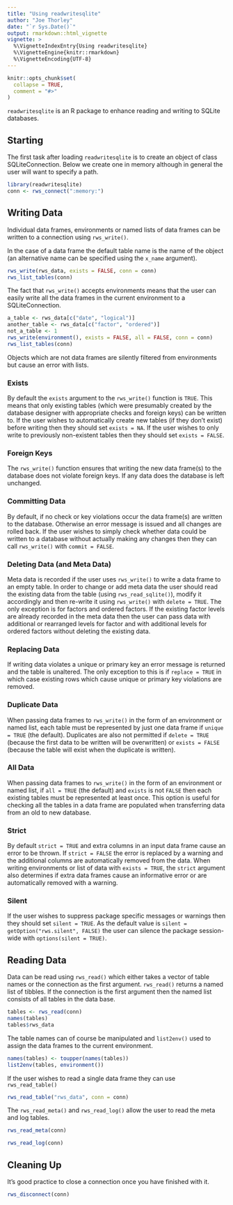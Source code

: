 ```yaml
---
title: "Using readwritesqlite"
author: "Joe Thorley"
date: "`r Sys.Date()`"
output: rmarkdown::html_vignette
vignette: >
  %\VignetteIndexEntry{Using readwritesqlite}
  %\VignetteEngine{knitr::rmarkdown}
  %\VignetteEncoding{UTF-8}
---
```


```r
knitr::opts_chunk$set(
  collapse = TRUE,
  comment = "#>"
)
```

`readwritesqlite` is an R package to enhance reading and writing to SQLite databases.

## Starting

The first task after loading `readwritesqlite` is to create an object of class SQLiteConnection.
Below we create one in memory although in general the user will want to specify a path.
```r
library(readwritesqlite)
conn <- rws_connect(":memory:")
```

## Writing Data

Individual data frames, environments or named lists of data frames can be written to a connection using `rws_write()`.

In the case of a data frame the default table name is the name of the object (an alternative name can be specified using the `x_name` argument).
```r
rws_write(rws_data, exists = FALSE, conn = conn)
rws_list_tables(conn)
```
The fact that `rws_write()` accepts environments means that the user can easily
write all the data frames in the current environment to a SQLiteConnection.
```r
a_table <- rws_data[c("date", "logical")]
another_table <- rws_data[c("factor", "ordered")]
not_a_table <- 1
rws_write(environment(), exists = FALSE, all = FALSE, conn = conn)
rws_list_tables(conn)
```
Objects which are not data frames are silently filtered from environments but cause an error with lists.

### Exists

By default the `exists` argument to the `rws_write()` function is `TRUE`.
This means that only existing tables (which were presumably created by the database designer with appropriate checks and foreign keys) can be written to.
If the user wishes to automatically create new tables (if they don't exist) before writing then they should set `exists = NA`.
If the user wishes to only write to previously non-existent tables then they should set `exists = FALSE`.

### Foreign Keys

The `rws_write()` function ensures that writing the new data frame(s) to the database does not violate foreign keys.
If any data does the database is left unchanged.

### Committing Data

By default, if no check or key violations occur the data frame(s) are written to the database.
Otherwise an error message is issued and all changes are rolled back.
If the user wishes to simply check whether data could be written to a database without actually making any changes then they
can call `rws_write()` with `commit = FALSE`.

### Deleting Data (and Meta Data)

Meta data is recorded if the user uses `rws_write()` to write a data frame to an empty table.
In order to change or add meta data the user should read the existing data from the table 
(using `rws_read_sqlite()`), modify it accordingly and then re-write it using 
`rws_write()` with `delete = TRUE`. 
The only exception is for factors and ordered factors.
If the existing factor levels are already recorded in the meta data then the user can pass data with additional or rearranged levels for factor and with additional levels for ordered factors without deleting the existing data.

### Replacing Data

If writing data violates a unique or primary key an error message is returned and the table is unaltered. 
The only exception to this is if `replace = TRUE` in which case existing rows which cause unique or primary key violations are removed.

### Duplicate Data

When passing data frames to `rws_write()` in the form of an environment or named list, each table must be represented by just one data frame if `unique = TRUE` (the default).
Duplicates are also not permitted if `delete = TRUE` (because the first data to be written will be overwritten) or `exists = FALSE` (because the table will exist when the duplicate is written).

### All Data

When passing data frames to `rws_write()` in the form of an environment or named list, if `all = TRUE` (the default) and `exists` is not `FALSE` then each existing tables must be represented at least once.
This option is useful for checking all the tables in a data frame are populated when transferring data from an old to new database.

### Strict

By default `strict = TRUE` and extra columns in an input data frame cause an error to be thrown.
If `strict = FALSE` the error is replaced by a warning and the additional columns are automatically removed from the data.
When writing environments or list of data with `exists = TRUE`, the `strict` argument also determines if extra data frames cause an informative error or are automatically removed with a warning.

### Silent

If the user wishes to suppress package specific messages or warnings then they should set `silent = TRUE`.
As the default value is `silent = getOption("rws.silent", FALSE)` the user can silence the package session-wide with `options(silent = TRUE)`.

## Reading Data

Data can be read using `rws_read()` which either takes a vector of table names or the connection as the first argument.
`rws_read()` returns a named list of tibbles.
If the connection is the first argument then the named list consists of all tables in the data base.
```r
tables <- rws_read(conn)
names(tables)
tables$rws_data
```

The table names can of course be manipulated and `list2env()` used to assign the data frames to the current environment.
```r
names(tables) <- toupper(names(tables))
list2env(tables, environment())
```

If the user wishes to read a single data frame they can use `rws_read_table()`
```r
rws_read_table("rws_data", conn = conn)
```

The `rws_read_meta()` and `rws_read_log()` allow the user to read the meta and log tables.
```r
rws_read_meta(conn)
```

```r
rws_read_log(conn)
```

## Cleaning Up

It's good practice to close a connection once you have finished with it.
```r
rws_disconnect(conn)
```
